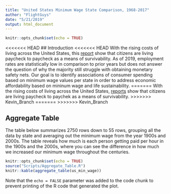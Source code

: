 ```yaml
---
title: "United States Minimum Wage State Comparison, 1968-2017"
author: "FlightGuys"
date: "5/21/2019"
output: html_document
---
```


```r
knitr::opts_chunk$set(echo = TRUE)
```

<<<<<<< HEAD
## Introduction
<<<<<<< HEAD
With the rising costs of living across the United States, this [report](https://www.theguardian.com/commentisfree/2018/jul/29/us-economy-workers-paycheck-robert-reich) 
show that citizens are living paycheck to paycheck as a means of survivability. As of 2019, employment 
rates are statistically low in comparison to prior years but does not answer the question of why 
the majority still struggle with obtaining monetary safety nets. Our goal is to 
identify associations of consumer spending based on minimum wage values per state 
in order to address economic affordability based on mininum wage and life sustainability.
=======
With the rising costs of living across the United States, [reports](https://www.theguardian.com/commentisfree/2018/jul/29/us-economy-workers-paycheck-robert-reich)
show that citizens are living paycheck to paychek as a means of survivability. 
>>>>>>> Kevin_Branch
=======
>>>>>>> Kevin_Branch

## Aggregate Table
The table below summarizes 2750 rows down to 55 rows, grouping all the data by state and averaging out the minimum wage from the year 1900s and 2000s. The table reveals how much is each person getting paid per hour in the 1900s and the 2000s, where you can see the difference in how much we increased our minimum wage throughout the centuries.
```r
knitr::opts_chunk$set(echo = TRUE)
source("Scripts/Aggregate_Table.R")
knitr::kable(aggregate_table(us_min_wage))
```


Note that the `echo = FALSE` parameter was added to the code chunk to prevent printing of the R code that generated the plot.
